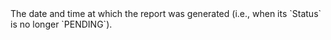 <ResponseField name="ReportDate" type="timestamp" >    
The date and time at which the report was generated (i.e., when its `Status` is no longer `PENDING`).  
</ResponseField>
